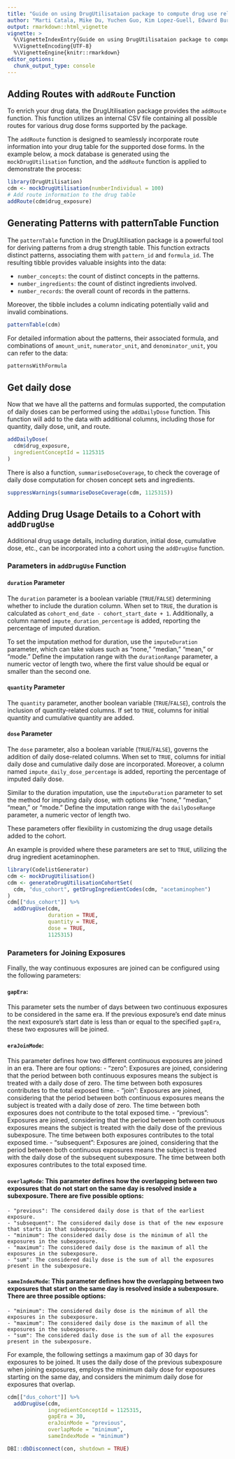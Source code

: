 ```yaml
---
title: "Guide on using DrugUtilisataion package to compute drug use related information"
author: "Marti Catala, Mike Du, Yuchen Guo, Kim Lopez-Guell, Edward Burn, Xintong Li"
output: rmarkdown::html_vignette
vignette: >
  %\VignetteIndexEntry{Guide on using DrugUtilisataion package to compute drug use related information}
  %\VignetteEncoding{UTF-8}
  %\VignetteEngine{knitr::rmarkdown}
editor_options: 
  chunk_output_type: console
---
```


## Adding Routes with `addRoute` Function

To enrich your drug data, the DrugUtilisation package provides the `addRoute` function. This function utilizes an internal CSV file containing all possible routes for various drug dose forms supported by the package. 

The `addRoute` function is designed to seamlessly incorporate route information into your drug table for the supported dose forms. In the example below, a mock database is generated using the `mockDrugUtilisation` function, and the `addRoute` function is applied to demonstrate the process:

```r
library(DrugUtilisation)
cdm <- mockDrugUtilisation(numberIndividual = 100)
# Add route information to the drug table
addRoute(cdm$drug_exposure)

```


## Generating Patterns with patternTable Function

The `patternTable` function in the DrugUtilisation package is a powerful tool for deriving patterns from a drug strength table. This function extracts distinct patterns, associating them with `pattern_id` and `formula_id`. The resulting tibble provides valuable insights into the data:

- `number_concepts`: the count of distinct concepts in the patterns.
- `number_ingredients`: the count of distinct ingredients involved.
- `number_records`: the overall count of records in the patterns.

Moreover, the tibble includes a column indicating potentially valid and invalid combinations.

```r

patternTable(cdm)

```

For detailed information about the patterns, their associated formula, and combinations of `amount_unit`, `numerator_unit`, and `denominator_unit`, you can refer to the data:

```r

patternsWithFormula

```


## Get daily dose

Now that we have all the patterns and formulas supported, the computation of daily doses can be performed using the `addDailyDose` function. This function will add to the data with additional columns, including those for quantity, daily dose, unit, and route.


```r

addDailyDose(
  cdm$drug_exposure,
  ingredientConceptId = 1125315
)
```

There is also a function, `summariseDoseCoverage`, to check the coverage of daily dose computation for chosen concept sets and ingredients.
```r

suppressWarnings(summariseDoseCoverage(cdm, 1125315))


```

## Adding Drug Usage Details to a Cohort with `addDrugUse`

Additional drug usage details, including duration, initial dose, cumulative dose, etc., can be incorporated into a cohort using the `addDrugUse` function.

### Parameters in `addDrugUse` Function

#### `duration` Parameter

The `duration` parameter is a boolean variable (`TRUE`/`FALSE`) determining whether to include the duration column. When set to `TRUE`, the duration is calculated as `cohort_end_date - cohort_start_date + 1`. Additionally, a column named `impute_duration_percentage` is added, reporting the percentage of imputed duration.

To set the imputation method for duration, use the `imputeDuration` parameter, which can take values such as "none," "median," "mean," or "mode." Define the imputation range with the `durationRange` parameter, a numeric vector of length two, where the first value should be equal or smaller than the second one.

#### `quantity` Parameter

The `quantity` parameter, another boolean variable (`TRUE`/`FALSE`), controls the inclusion of quantity-related columns. If set to `TRUE`, columns for initial quantity and cumulative quantity are added.

#### `dose` Parameter

The `dose` parameter, also a boolean variable (`TRUE`/`FALSE`), governs the addition of daily dose-related columns. When set to `TRUE`, columns for initial daily dose and cumulative daily dose are incorporated. Moreover, a column named `impute_daily_dose_percentage` is added, reporting the percentage of imputed daily dose.

Similar to the duration imputation, use the `imputeDuration` parameter to set the method for imputing daily dose, with options like "none," "median," "mean," or "mode." Define the imputation range with the `dailyDoseRange` parameter, a numeric vector of length two.

These parameters offer flexibility in customizing the drug usage details added to the cohort.

An example is provided where these parameters are set to `TRUE`, utilizing the drug ingredient acetaminophen.

```r
library(CodelistGenerator)
cdm <- mockDrugUtilisation()
cdm <- generateDrugUtilisationCohortSet(
  cdm, "dus_cohort", getDrugIngredientCodes(cdm, "acetaminophen")
)
cdm[["dus_cohort"]] %>%
  addDrugUse(cdm,
             duration = TRUE,
             quantity = TRUE,
             dose = TRUE,
             1125315)

```
### Parameters for Joining Exposures

Finally, the way continuous exposures are joined can be configured using the following parameters:

#### `gapEra`: 
This parameter sets the number of days between two continuous exposures to be considered in the same era. 
      If the previous exposure's end date minus the next exposure's start date is less than or equal to the specified `gapEra`, these two exposures will be joined.

#### `eraJoinMode`: 
This parameter defines how two different continuous exposures are joined in an era. There are four options:
    - "zero": Exposures are joined, considering that the period between both continuous exposures means the subject is treated with a daily dose of zero. The time between both exposures contributes to the total exposed time.
    - "join": Exposures are joined, considering that the period between both continuous exposures means the subject is treated with a daily dose of zero. The time between both exposures does not contribute to the total exposed time.
    - "previous": Exposures are joined, considering that the period between both continuous exposures means the subject is treated with the daily dose of the previous subexposure. The time between both exposures contributes to the total exposed time.
    - "subsequent": Exposures are joined, considering that the period between both continuous exposures means the subject is treated with the daily dose of the subsequent subexposure. The time between both exposures contributes to the total exposed time.

#### `overlapMode`: This parameter defines how the overlapping between two exposures that do not start on the same day is resolved inside a subexposure. There are five possible options:
    - "previous": The considered daily dose is that of the earliest exposure.
    - "subsequent": The considered daily dose is that of the new exposure that starts in that subexposure.
    - "minimum": The considered daily dose is the minimum of all the exposures in the subexposure.
    - "maximum": The considered daily dose is the maximum of all the exposures in the subexposure.
    - "sum": The considered daily dose is the sum of all the exposures present in the subexposure.

#### `sameIndexMode`: This parameter defines how the overlapping between two exposures that start on the same day is resolved inside a subexposure. There are three possible options:
    - "minimum": The considered daily dose is the minimum of all the exposures in the subexposure.
    - "maximum": The considered daily dose is the maximum of all the exposures in the subexposure.
    - "sum": The considered daily dose is the sum of all the exposures present in the subexposure.

For example, the following settings a maximum gap of 30 days for exposures to be joined. It uses the daily dose of the previous subexposure when joining exposures, employs the minimum daily dose for exposures starting on the same day, and considers the minimum daily dose for exposures that overlap.

    
```r
cdm[["dus_cohort"]] %>%
  addDrugUse(cdm,
             ingredientConceptId = 1125315,
             gapEra = 30,
             eraJoinMode = "previous",
             overlapMode = "minimum",
             sameIndexMode = "minimum")

```

```r
DBI::dbDisconnect(con, shutdown = TRUE)
```

